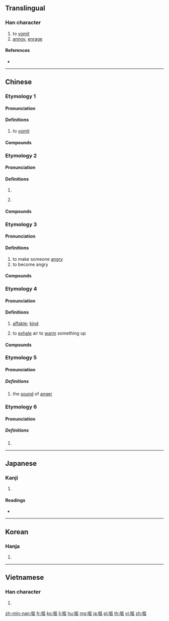 {{character info/new}}
{{also|呕}}
==Translingual==

===Han character===
{{Han char|rn=30|rad=口|as=11|sn=14|four=61016|canj=RSRR|ids=⿰口區}}

# to [[vomit]]
# [[annoy]], [[enrage]]

====References====
* {{Han ref|kx=0206.040|dkj=04200|dj=0429.020|hdz=10674.120|uh=5614|ud=22036|bh=B9C3|bd=47555}}

----

==Chinese==

===Etymology 1===
{{zh-forms|s=呕|alt=歐*-original form,𠴰,㰶,𣢨,𧖼}}

====Pronunciation====
{{zh-pron
|m=ǒu
|c=au2
|h=pfs=éu
|md=
|mn=qz,tw,xm,zz:áu/qz,tw:ió/xm,zz:ó͘
|mn_note=áu - vernacular, ió/ó͘ - literary
|w=
|mc=2
|oc=1,2
|cat=v
}}

====Definitions====
{{zh-hanzi}}

# to [[vomit]]

====Compounds====
{{zh-der|嘔吐|作嘔|乾嘔|嘔心|嘔心吐膽|嘔心瀝血|嘔心絞腦|嘔心血|嘔血|嘔逆|噎嘔|止嘔}}

===Etymology 2===
{{zh-forms|s=呕}}

====Pronunciation====
{{zh-pron
|m=ōu
|c=au1
|h=
|md=
|mn=
|w=
|mc=1
|oc=n,1
|cat=v
}}

====Definitions====
{{zh-hanzi}}

# {{zh-alt-form|謳|to sing}}
# {{rfdef|zh}} {{attention|zh|more definitions needed - onomatopoeia?}}

====Compounds====
{{zh-der|嘔唲|嘔啞|嘔嘔啞啞|嘔笑|嘔鴉}}

===Etymology 3===

====Pronunciation====
{{zh-pron
|m=òu
|c=au2
|h=
|md=
|mn=
|w=
|mc=
|oc=
|cat=v
}}

====Definitions====
{{zh-hanzi}}

# to make someone [[angry]]
# to become angry

====Compounds====
{{zh-der|嘔氣}}

===Etymology 4===

====Pronunciation====
{{zh-pron
|m=xū
|c=heoi1
|h=
|md=
|mn=
|w=
|mc=
|oc=
|cat=a,v
}}

====Definitions====
{{zh-hanzi}}

# {{lb|zh|literary}} [[affable]]; [[kind]]
# {{lb|zh|literary}} to [[exhale]] air to [[warm up|warm]] something up

====Compounds====
{{zh-der|嘔咐|嗷嗷嘔嘔|嘔嘔|嘔喻}}

===Etymology 5===

====Pronunciation====
{{zh-pron
|m=chū
|c=
|h=
|md=
|mn=
|w=
|mc=
|oc=
|cat=n
}}

=====Definitions=====
{{zh-hanzi}}

# {{lb|zh|obsolete}} the [[sound]] of [[anger]]

===Etymology 6===

====Pronunciation====
{{zh-pron
|m=ou
|c=
|h=
|md=
|mn=
|w=
|mc=
|oc=
|cat=intj
}}

=====Definitions=====
{{zh-hanzi}}

# {{n-g|An informal greeting.}}

----

==Japanese==

===Kanji===
{{ja-kanji|grade=|rs=口11}}

# {{defn|lang=ja|sort=口11}}

====Readings====
* {{ja-readings|goon=[[う]] (u), [[く]] (ku)|kanon=[[おう]] (ō), [[く]] (ku)|kun=[[うたう]] (utau), [[はく]] (haku)}}

----

==Korean==

===Hanja===
{{ko-hanja|hangeul=[[구]], [[후]]|rv=gu, hu|mr=ku, hu}}

# {{defn|lang=ko|sort=口11}}

----

==Vietnamese==

===Han character===
{{vi-hantu|[[ẩu]], [[xua]]|rs=口11}}

# {{defn|lang=vi|sort=口11}}

[[zh-min-nan:嘔]]
[[fr:嘔]]
[[ko:嘔]]
[[li:嘔]]
[[hu:嘔]]
[[mg:嘔]]
[[ja:嘔]]
[[pl:嘔]]
[[th:嘔]]
[[vi:嘔]]
[[zh:嘔]]
